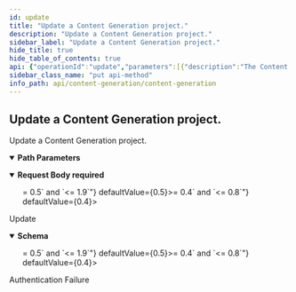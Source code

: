 ```yaml
---
id: update
title: "Update a Content Generation project."
description: "Update a Content Generation project."
sidebar_label: "Update a Content Generation project."
hide_title: true
hide_table_of_contents: true
api: {"operationId":"update","parameters":[{"description":"The Content Generation id.","in":"path","name":"id","required":true,"schema":{"type":"integer","format":"int64"}}],"requestBody":{"content":{"application/json":{"schema":{"type":"object","description":"The Content Generation request.","properties":{"deleted":{"type":"boolean","description":"The deleted flag."},"max_tokens":{"type":"integer","format":"int32","default":64,"description":"The maximum number of tokens.","maximum":2000,"minimum":0},"model":{"type":"string","description":"The model name.","maxLength":250,"minLength":0},"name":{"type":"string","description":"The model name.","maxLength":250,"minLength":0},"penalty":{"type":"number","format":"double","default":0.5,"description":"The penalty score.","exclusiveMaximum":false,"exclusiveMinimum":false,"maximum":1.9,"minimum":0.5},"stop":{"type":"string","description":"The stop sequence."},"temperature":{"type":"number","format":"double","default":0.4,"description":"The temperature score.","exclusiveMaximum":false,"exclusiveMinimum":false,"maximum":0.8,"minimum":0.4}},"required":["deleted","model","name","stop"]}}},"required":true},"responses":{"200":{"content":{"*/*":{"schema":{"type":"object","description":"A Content Generation project.","properties":{"created_at":{"type":"string","format":"date-time","description":"The create date-time.","readOnly":true},"deleted":{"type":"boolean","default":false,"description":"True if the project has been deleted."},"deleted_at":{"type":"string","format":"date-time","description":"The delete date-time.","readOnly":true},"id":{"type":"integer","format":"int64","description":"The unique id.","readOnly":true},"max_tokens":{"type":"integer","format":"int32","default":64,"description":"The maximum number of tokens.","maximum":2000,"minimum":0},"model":{"type":"string","description":"The model name.","maxLength":250,"minLength":0},"modified_at":{"type":"string","format":"date-time","description":"The last modified date-time.","readOnly":true},"name":{"type":"string","description":"The name.","maxLength":250,"minLength":0},"penalty":{"type":"number","format":"double","default":0.5,"description":"The penalty score.","exclusiveMaximum":false,"exclusiveMinimum":false,"maximum":1.9,"minimum":0.5},"stop":{"type":"string","description":"The stop sequence."},"temperature":{"type":"number","format":"double","default":0.4,"description":"The temperature score.","exclusiveMaximum":false,"exclusiveMinimum":false,"maximum":0.8,"minimum":0.4}},"required":["deleted","model","name","stop"]}}},"description":"Update"},"401":{"description":"Authentication Failure"}},"security":[{"security_oauth2":[]}],"tags":["Content Generations"],"description":"Update a Content Generation project.","method":"put","path":"/content-generations/{id}","servers":[{"url":"https://api.wordlift.io"}],"securitySchemes":{"security_oauth2":{"flows":{"authorizationCode":{"authorizationUrl":"https://s.wordlift.io/oauth/authorize/","scopes":{"basic":"basic scope"},"tokenUrl":"https://s.wordlift.io/oauth/token/"}},"type":"oauth2"}},"jsonRequestBodyExample":{"deleted":true,"max_tokens":64,"model":"string","name":"string","penalty":0.5,"stop":"string","temperature":0.4},"info":{"contact":{"email":"hello@wordlift.io","name":"WordLift","url":"https://wordlift.io"},"description":"Generate completions based on customized linguistic models.","license":{"name":"(c) copyright 2022-present WordLift","url":"https://wordlift.io"},"termsOfService":"https://wordlift.io/terms-of-service/","title":"Content Generation","version":"1.0"},"postman":{"name":"Update a Content Generation project.","description":{"type":"text/plain"},"url":{"path":["content-generations",":id"],"host":["{{baseUrl}}"],"query":[],"variable":[{"disabled":false,"description":{"content":"(Required) The Content Generation id.","type":"text/plain"},"type":"any","value":"","key":"id"}]},"header":[{"key":"Content-Type","value":"application/json"},{"key":"Accept","value":"*/*"}],"method":"PUT","body":{"mode":"raw","raw":"\"\"","options":{"raw":{"language":"json"}}},"auth":{"type":"oauth2","oauth2":[]}}}
sidebar_class_name: "put api-method"
info_path: api/content-generation/content-generation
---
```



## Update a Content Generation project.



Update a Content Generation project.

<details style={{"marginBottom":"1rem"}} data-collapsed={false} open={true}><summary style={{}}><strong>Path Parameters</strong></summary><div><ul><ParamsItem className={"paramsItem"} param={{"description":"The Content Generation id.","in":"path","name":"id","required":true,"schema":{"type":"integer","format":"int64"}}}></ParamsItem></ul></div></details><MimeTabs><TabItem label={"application/json"} value={"application/json-schema"}><details style={{}} data-collapsed={false} open={true}><summary style={{"textAlign":"left"}}><strong>Request Body</strong><strong style={{"fontSize":"var(--ifm-code-font-size)","color":"var(--openapi-required)"}}> required</strong></summary><div style={{"textAlign":"left","marginLeft":"1rem"}}></div><ul style={{"marginLeft":"1rem"}}><SchemaItem collapsible={false} name={"deleted"} required={true} schemaDescription={"The deleted flag."} schemaName={"boolean"} qualifierMessage={undefined} defaultValue={undefined}></SchemaItem><SchemaItem collapsible={false} name={"max_tokens"} required={false} schemaDescription={"The maximum number of tokens."} schemaName={"int32"} qualifierMessage={"**Possible values:** `<= 2000`"} defaultValue={64}></SchemaItem><SchemaItem collapsible={false} name={"model"} required={true} schemaDescription={"The model name."} schemaName={"string"} qualifierMessage={"**Possible values:** `<= 250 characters`"} defaultValue={undefined}></SchemaItem><SchemaItem collapsible={false} name={"name"} required={true} schemaDescription={"The model name."} schemaName={"string"} qualifierMessage={"**Possible values:** `<= 250 characters`"} defaultValue={undefined}></SchemaItem><SchemaItem collapsible={false} name={"penalty"} required={false} schemaDescription={"The penalty score."} schemaName={"double"} qualifierMessage={"**Possible values:** `>= 0.5` and `<= 1.9`"} defaultValue={0.5}></SchemaItem><SchemaItem collapsible={false} name={"stop"} required={true} schemaDescription={"The stop sequence."} schemaName={"string"} qualifierMessage={undefined} defaultValue={undefined}></SchemaItem><SchemaItem collapsible={false} name={"temperature"} required={false} schemaDescription={"The temperature score."} schemaName={"double"} qualifierMessage={"**Possible values:** `>= 0.4` and `<= 0.8`"} defaultValue={0.4}></SchemaItem></ul></details></TabItem></MimeTabs><div><ApiTabs><TabItem label={"200"} value={"200"}><div>

Update

</div><div><MimeTabs schemaType={"response"}><TabItem label={"*/*"} value={"*/*"}><SchemaTabs><TabItem label={"Schema"} value={"Schema"}><details style={{}} data-collapsed={false} open={true}><summary style={{"textAlign":"left"}}><strong>Schema</strong></summary><div style={{"textAlign":"left","marginLeft":"1rem"}}></div><ul style={{"marginLeft":"1rem"}}><SchemaItem collapsible={false} name={"created_at"} required={false} schemaDescription={"The create date-time."} schemaName={"date-time"} qualifierMessage={undefined} defaultValue={undefined}></SchemaItem><SchemaItem collapsible={false} name={"deleted"} required={false} schemaDescription={"True if the project has been deleted."} schemaName={"boolean"} qualifierMessage={undefined} defaultValue={false}></SchemaItem><SchemaItem collapsible={false} name={"deleted_at"} required={false} schemaDescription={"The delete date-time."} schemaName={"date-time"} qualifierMessage={undefined} defaultValue={undefined}></SchemaItem><SchemaItem collapsible={false} name={"id"} required={false} schemaDescription={"The unique id."} schemaName={"int64"} qualifierMessage={undefined} defaultValue={undefined}></SchemaItem><SchemaItem collapsible={false} name={"max_tokens"} required={false} schemaDescription={"The maximum number of tokens."} schemaName={"int32"} qualifierMessage={"**Possible values:** `<= 2000`"} defaultValue={64}></SchemaItem><SchemaItem collapsible={false} name={"model"} required={false} schemaDescription={"The model name."} schemaName={"string"} qualifierMessage={"**Possible values:** `<= 250 characters`"} defaultValue={undefined}></SchemaItem><SchemaItem collapsible={false} name={"modified_at"} required={false} schemaDescription={"The last modified date-time."} schemaName={"date-time"} qualifierMessage={undefined} defaultValue={undefined}></SchemaItem><SchemaItem collapsible={false} name={"name"} required={false} schemaDescription={"The name."} schemaName={"string"} qualifierMessage={"**Possible values:** `<= 250 characters`"} defaultValue={undefined}></SchemaItem><SchemaItem collapsible={false} name={"penalty"} required={false} schemaDescription={"The penalty score."} schemaName={"double"} qualifierMessage={"**Possible values:** `>= 0.5` and `<= 1.9`"} defaultValue={0.5}></SchemaItem><SchemaItem collapsible={false} name={"stop"} required={false} schemaDescription={"The stop sequence."} schemaName={"string"} qualifierMessage={undefined} defaultValue={undefined}></SchemaItem><SchemaItem collapsible={false} name={"temperature"} required={false} schemaDescription={"The temperature score."} schemaName={"double"} qualifierMessage={"**Possible values:** `>= 0.4` and `<= 0.8`"} defaultValue={0.4}></SchemaItem></ul></details></TabItem><TabItem label={"Example (from schema)"} value={"Example (from schema)"}><ResponseSamples responseExample={"{\n  \"created_at\": \"2023-01-12\",\n  \"deleted\": false,\n  \"deleted_at\": \"2023-01-12\",\n  \"id\": 0,\n  \"max_tokens\": 64,\n  \"model\": \"string\",\n  \"modified_at\": \"2023-01-12\",\n  \"name\": \"string\",\n  \"penalty\": 0.5,\n  \"stop\": \"string\",\n  \"temperature\": 0.4\n}"} language={"json"}></ResponseSamples></TabItem></SchemaTabs></TabItem></MimeTabs></div></TabItem><TabItem label={"401"} value={"401"}><div>

Authentication Failure

</div><div></div></TabItem></ApiTabs></div>
      